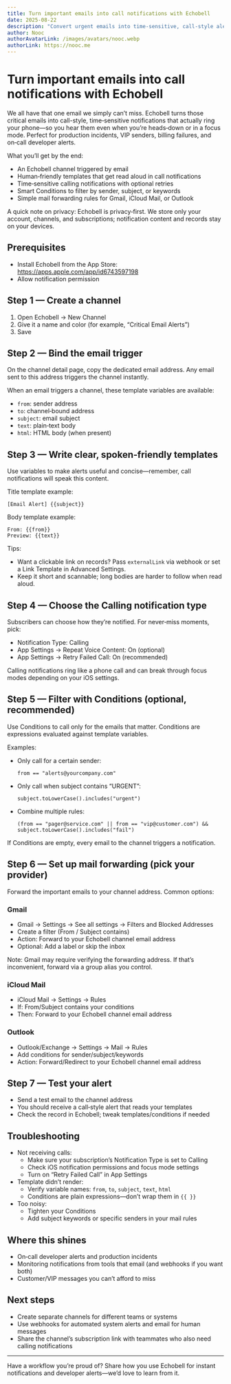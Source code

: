 ```yaml
---
title: Turn important emails into call notifications with Echobell
date: 2025-08-22
description: "Convert urgent emails into time‑sensitive, call‑style alerts with Echobell. Set up an email-triggered channel, add templates and conditions, and never miss a critical message."
author: Nooc
authorAvatarLink: /images/avatars/nooc.webp
authorLink: https://nooc.me
---
```


# Turn important emails into call notifications with Echobell

We all have that one email we simply can’t miss. Echobell turns those critical emails into call-style, time‑sensitive notifications that actually ring your phone—so you hear them even when you’re heads‑down or in a focus mode. Perfect for production incidents, VIP senders, billing failures, and on‑call developer alerts.

What you’ll get by the end:

- An Echobell channel triggered by email
- Human‑friendly templates that get read aloud in call notifications
- Time‑sensitive calling notifications with optional retries
- Smart Conditions to filter by sender, subject, or keywords
- Simple mail forwarding rules for Gmail, iCloud Mail, or Outlook

A quick note on privacy: Echobell is privacy‑first. We store only your account, channels, and subscriptions; notification content and records stay on your devices.

## Prerequisites

- Install Echobell from the App Store: https://apps.apple.com/app/id6743597198
- Allow notification permission

## Step 1 — Create a channel

1. Open Echobell → New Channel
2. Give it a name and color (for example, “Critical Email Alerts”)
3. Save

## Step 2 — Bind the email trigger

On the channel detail page, copy the dedicated email address. Any email sent to this address triggers the channel instantly.

When an email triggers a channel, these template variables are available:

- `from`: sender address
- `to`: channel‑bound address
- `subject`: email subject
- `text`: plain‑text body
- `html`: HTML body (when present)

## Step 3 — Write clear, spoken‑friendly templates

Use variables to make alerts useful and concise—remember, call notifications will speak this content.

Title template example:

```
[Email Alert] {{subject}}
```

Body template example:

```
From: {{from}}
Preview: {{text}}
```

Tips:

- Want a clickable link on records? Pass `externalLink` via webhook or set a Link Template in Advanced Settings.
- Keep it short and scannable; long bodies are harder to follow when read aloud.

## Step 4 — Choose the Calling notification type

Subscribers can choose how they’re notified. For never‑miss moments, pick:

- Notification Type: Calling
- App Settings → Repeat Voice Content: On (optional)
- App Settings → Retry Failed Call: On (recommended)

Calling notifications ring like a phone call and can break through focus modes depending on your iOS settings.

## Step 5 — Filter with Conditions (optional, recommended)

Use Conditions to call only for the emails that matter. Conditions are expressions evaluated against template variables.

Examples:

- Only call for a certain sender:
  ```
  from == "alerts@yourcompany.com"
  ```
- Only call when subject contains “URGENT”:
  ```
  subject.toLowerCase().includes("urgent")
  ```
- Combine multiple rules:
  ```
  (from == "pager@service.com" || from == "vip@customer.com") && subject.toLowerCase().includes("fail")
  ```

If Conditions are empty, every email to the channel triggers a notification.

## Step 6 — Set up mail forwarding (pick your provider)

Forward the important emails to your channel address. Common options:

### Gmail

- Gmail → Settings → See all settings → Filters and Blocked Addresses
- Create a filter (From / Subject contains)
- Action: Forward to your Echobell channel email address
- Optional: Add a label or skip the inbox

Note: Gmail may require verifying the forwarding address. If that’s inconvenient, forward via a group alias you control.

### iCloud Mail

- iCloud Mail → Settings → Rules
- If: From/Subject contains your conditions
- Then: Forward to your Echobell channel email address

### Outlook

- Outlook/Exchange → Settings → Mail → Rules
- Add conditions for sender/subject/keywords
- Action: Forward/Redirect to your Echobell channel email address

## Step 7 — Test your alert

- Send a test email to the channel address
- You should receive a call‑style alert that reads your templates
- Check the record in Echobell; tweak templates/conditions if needed

## Troubleshooting

- Not receiving calls:
  - Make sure your subscription’s Notification Type is set to Calling
  - Check iOS notification permissions and focus mode settings
  - Turn on “Retry Failed Call” in App Settings
- Template didn’t render:
  - Verify variable names: `from`, `to`, `subject`, `text`, `html`
  - Conditions are plain expressions—don’t wrap them in `{{ }}`
- Too noisy:
  - Tighten your Conditions
  - Add subject keywords or specific senders in your mail rules

## Where this shines

- On‑call developer alerts and production incidents
- Monitoring notifications from tools that email (and webhooks if you want both)
- Customer/VIP messages you can’t afford to miss

## Next steps

- Create separate channels for different teams or systems
- Use webhooks for automated system alerts and email for human messages
- Share the channel’s subscription link with teammates who also need calling notifications

---

Have a workflow you’re proud of? Share how you use Echobell for instant notifications and developer alerts—we’d love to learn from it.

